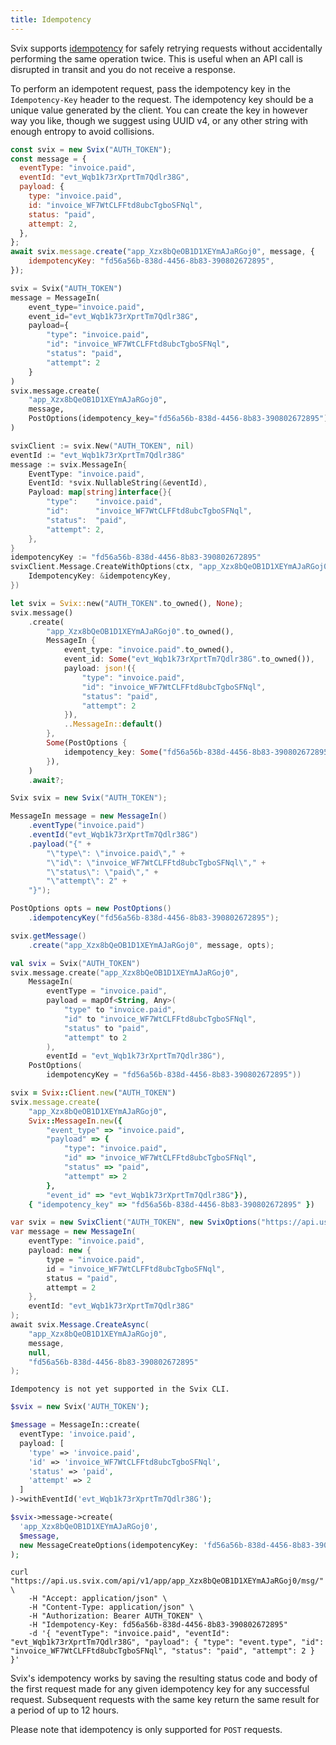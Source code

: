 ```yaml
---
title: Idempotency
---
```



Svix supports [idempotency](https://en.wikipedia.org/wiki/Idempotence) for safely retrying requests without accidentally performing the same operation twice. This is useful when an API call is disrupted in transit and you do not receive a response.

To perform an idempotent request, pass the idempotency key in the `Idempotency-Key` header to the request. The idempotency key should be a unique value generated by the client. You can create the key in however way you like, though we suggest using UUID v4, or any other string with enough entropy to avoid collisions.

<CodeTabs>
<TabItem value="js">

```js
const svix = new Svix("AUTH_TOKEN");
const message = {
  eventType: "invoice.paid",
  eventId: "evt_Wqb1k73rXprtTm7Qdlr38G",
  payload: {
    type: "invoice.paid",
    id: "invoice_WF7WtCLFFtd8ubcTgboSFNql",
    status: "paid",
    attempt: 2,
  },
};
await svix.message.create("app_Xzx8bQeOB1D1XEYmAJaRGoj0", message, {
    idempotencyKey: "fd56a56b-838d-4456-8b83-390802672895",
});
```

</TabItem>
<TabItem value="py">

```python
svix = Svix("AUTH_TOKEN")
message = MessageIn(
    event_type="invoice.paid",
    event_id="evt_Wqb1k73rXprtTm7Qdlr38G",
    payload={
        "type": "invoice.paid",
        "id": "invoice_WF7WtCLFFtd8ubcTgboSFNql",
        "status": "paid",
        "attempt": 2
    }
)
svix.message.create(
    "app_Xzx8bQeOB1D1XEYmAJaRGoj0",
    message,
    PostOptions(idempotency_key="fd56a56b-838d-4456-8b83-390802672895")
)
```

</TabItem>
<TabItem value="go">

```go
svixClient := svix.New("AUTH_TOKEN", nil)
eventId := "evt_Wqb1k73rXprtTm7Qdlr38G"
message := svix.MessageIn{
    EventType: "invoice.paid",
    EventId: *svix.NullableString(&eventId),
    Payload: map[string]interface{}{
        "type":    "invoice.paid",
        "id":      "invoice_WF7WtCLFFtd8ubcTgboSFNql",
        "status":  "paid",
        "attempt": 2,
    },
}
idempotencyKey := "fd56a56b-838d-4456-8b83-390802672895"
svixClient.Message.CreateWithOptions(ctx, "app_Xzx8bQeOB1D1XEYmAJaRGoj0", &message, &svix.PostOptions{
    IdempotencyKey: &idempotencyKey,
})
```

</TabItem>
<TabItem value="rust">

```rust
let svix = Svix::new("AUTH_TOKEN".to_owned(), None);
svix.message()
    .create(
        "app_Xzx8bQeOB1D1XEYmAJaRGoj0".to_owned(),
        MessageIn {
            event_type: "invoice.paid".to_owned(),
            event_id: Some("evt_Wqb1k73rXprtTm7Qdlr38G".to_owned()),
            payload: json!({
                "type": "invoice.paid",
                "id": "invoice_WF7WtCLFFtd8ubcTgboSFNql",
                "status": "paid",
                "attempt": 2
            }),
            ..MessageIn::default()
        },
        Some(PostOptions {
            idempotency_key: Some("fd56a56b-838d-4456-8b83-390802672895".to_owned()),
        }),
    )
    .await?;
```

</TabItem>
<TabItem value="java">

```java
Svix svix = new Svix("AUTH_TOKEN");

MessageIn message = new MessageIn()
    .eventType("invoice.paid")
    .eventId("evt_Wqb1k73rXprtTm7Qdlr38G")
    .payload("{" +
        "\"type\": \"invoice.paid\"," +
        "\"id\": \"invoice_WF7WtCLFFtd8ubcTgboSFNql\"," +
        "\"status\": \"paid\"," +
        "\"attempt\": 2" +
    "}");

PostOptions opts = new PostOptions()
    .idempotencyKey("fd56a56b-838d-4456-8b83-390802672895");

svix.getMessage()
    .create("app_Xzx8bQeOB1D1XEYmAJaRGoj0", message, opts);
```

</TabItem>
<TabItem value="kotlin">

```kotlin
val svix = Svix("AUTH_TOKEN")
svix.message.create("app_Xzx8bQeOB1D1XEYmAJaRGoj0",
    MessageIn(
        eventType = "invoice.paid",
        payload = mapOf<String, Any>(
            "type" to "invoice.paid",
            "id" to "invoice_WF7WtCLFFtd8ubcTgboSFNql",
            "status" to "paid",
            "attempt" to 2
        ),
        eventId = "evt_Wqb1k73rXprtTm7Qdlr38G"),
    PostOptions(
        idempotencyKey = "fd56a56b-838d-4456-8b83-390802672895"))
```

</TabItem>
<TabItem value="ruby">

```ruby
svix = Svix::Client.new("AUTH_TOKEN")
svix.message.create(
    "app_Xzx8bQeOB1D1XEYmAJaRGoj0",
    Svix::MessageIn.new({
        "event_type" => "invoice.paid",
        "payload" => {
            "type": "invoice.paid",
            "id" => "invoice_WF7WtCLFFtd8ubcTgboSFNql",
            "status" => "paid",
            "attempt" => 2
        },
        "event_id" => "evt_Wqb1k73rXprtTm7Qdlr38G"}),
    { "idempotency_key" => "fd56a56b-838d-4456-8b83-390802672895" })
```

</TabItem>
<TabItem value="csharp">

```csharp
var svix = new SvixClient("AUTH_TOKEN", new SvixOptions("https://api.us.svix.com"));
var message = new MessageIn(
    eventType: "invoice.paid",
    payload: new {
        type = "invoice.paid",
        id = "invoice_WF7WtCLFFtd8ubcTgboSFNql",
        status = "paid",
        attempt = 2
    },
    eventId: "evt_Wqb1k73rXprtTm7Qdlr38G"
);
await svix.Message.CreateAsync(
    "app_Xzx8bQeOB1D1XEYmAJaRGoj0",
    message,
    null,
    "fd56a56b-838d-4456-8b83-390802672895"
);
```

</TabItem>
<TabItem value="cli">

```
Idempotency is not yet supported in the Svix CLI.
```

</TabItem>
<TabItem value="php">

```php
$svix = new Svix('AUTH_TOKEN');

$message = MessageIn::create(
  eventType: 'invoice.paid',
  payload: [
    'type' => 'invoice.paid',
    'id' => 'invoice_WF7WtCLFFtd8ubcTgboSFNql',
    'status' => 'paid',
    'attempt' => 2
  ]
)->withEventId('evt_Wqb1k73rXprtTm7Qdlr38G');

$svix->message->create(
  'app_Xzx8bQeOB1D1XEYmAJaRGoj0',
  $message,
  new MessageCreateOptions(idempotencyKey: 'fd56a56b-838d-4456-8b83-390802672895')
);
```

</TabItem>
<TabItem value="curl">

```shell
curl "https://api.us.svix.com/api/v1/app/app_Xzx8bQeOB1D1XEYmAJaRGoj0/msg/" \
    -H "Accept: application/json" \
    -H "Content-Type: application/json" \
    -H "Authorization: Bearer AUTH_TOKEN" \
    -H "Idempotency-Key: fd56a56b-838d-4456-8b83-390802672895"
    -d '{ "eventType": "invoice.paid", "eventId": "evt_Wqb1k73rXprtTm7Qdlr38G", "payload": { "type": "event.type", "id": "invoice_WF7WtCLFFtd8ubcTgboSFNql", "status": "paid", "attempt": 2 } }'
```

</TabItem>
</CodeTabs>

Svix's idempotency works by saving the resulting status code and body of the first request made for any given idempotency key for any successful request. Subsequent requests with the same key return the same result for a period of up to 12 hours.

Please note that idempotency is only supported for `POST` requests.
